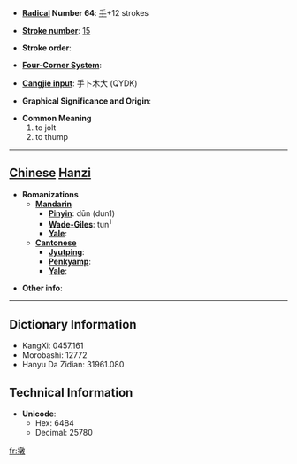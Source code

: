 * '''[[Wiktionary:Chinese radical index| Radical]] Number 64''': [[Wiktionary:Chinese radical index 手|手]]+12 strokes

* '''[[Wiktionary:Chinese total strokes index|Stroke number]]''': [[Wiktionary:Chinese total strokes index 15|15]]

* '''Stroke order''': 

* '''[[Wiktionary:Chinese four corner index|Four-Corner System]]''': 

* '''[[Wiktionary:Chinese Cangjie index|Cangjie input]]''': 手卜木大 (QYDK)

* '''Graphical Significance and Origin''': 

* '''Common Meaning'''
*#to jolt
*# to thump


----

== [[Chinese]] [[Hanzi]] ==

* '''Romanizations'''
** '''[[Mandarin]]'''
*** '''[[Pinyin]]''': dūn (dun1)
*** '''[[Wade-Giles]]''': tun<sup>1</sup>
*** '''[[Yale]]''': 
** '''[[Cantonese]]'''
*** '''[[Jyutping]]''':
*** '''[[Penkyamp]]''': 
*** '''[[Yale]]''': 

* '''Other info''': 

----

== Dictionary Information ==

* KangXi: 0457.161
* Morobashi: 12772
* Hanyu Da Zidian: 31961.080

== Technical Information ==

* '''Unicode''':
** Hex: 64B4
** Decimal: 25780

[[fr:撴]]